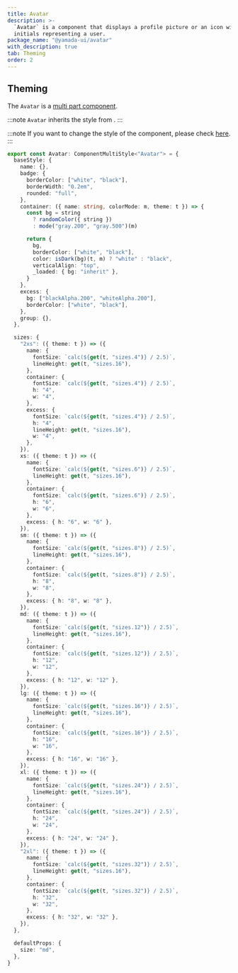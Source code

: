 ```yaml
---
title: Avatar
description: >-
  `Avatar` is a component that displays a profile picture or an icon with
  initials representing a user.
package_name: "@yamada-ui/avatar"
with_description: true
tab: Theming
order: 2
---
```


## Theming

The `Avatar` is a [multi part component](/styled-system/theming/component-styles#multi-part-components).

:::note
`Avatar` inherits the style from .
:::

:::note
If you want to change the style of the component, please check [here](/styled-system/theming/customize-theme#changing-the-style-of-components).
:::

```ts
export const Avatar: ComponentMultiStyle<"Avatar"> = {
  baseStyle: {
    name: {},
    badge: {
      borderColor: ["white", "black"],
      borderWidth: "0.2em",
      rounded: "full",
    },
    container: ({ name: string, colorMode: m, theme: t }) => {
      const bg = string
        ? randomColor({ string })
        : mode("gray.200", "gray.500")(m)

      return {
        bg,
        borderColor: ["white", "black"],
        color: isDark(bg)(t, m) ? "white" : "black",
        verticalAlign: "top",
        _loaded: { bg: "inherit" },
      }
    },
    excess: {
      bg: ["blackAlpha.200", "whiteAlpha.200"],
      borderColor: ["white", "black"],
    },
    group: {},
  },

  sizes: {
    "2xs": ({ theme: t }) => ({
      name: {
        fontSize: `calc(${get(t, "sizes.4")} / 2.5)`,
        lineHeight: get(t, "sizes.16"),
      },
      container: {
        fontSize: `calc(${get(t, "sizes.4")} / 2.5)`,
        h: "4",
        w: "4",
      },
      excess: {
        fontSize: `calc(${get(t, "sizes.4")} / 2.5)`,
        h: "4",
        lineHeight: get(t, "sizes.16"),
        w: "4",
      },
    }),
    xs: ({ theme: t }) => ({
      name: {
        fontSize: `calc(${get(t, "sizes.6")} / 2.5)`,
        lineHeight: get(t, "sizes.16"),
      },
      container: {
        fontSize: `calc(${get(t, "sizes.6")} / 2.5)`,
        h: "6",
        w: "6",
      },
      excess: { h: "6", w: "6" },
    }),
    sm: ({ theme: t }) => ({
      name: {
        fontSize: `calc(${get(t, "sizes.8")} / 2.5)`,
        lineHeight: get(t, "sizes.16"),
      },
      container: {
        fontSize: `calc(${get(t, "sizes.8")} / 2.5)`,
        h: "8",
        w: "8",
      },
      excess: { h: "8", w: "8" },
    }),
    md: ({ theme: t }) => ({
      name: {
        fontSize: `calc(${get(t, "sizes.12")} / 2.5)`,
        lineHeight: get(t, "sizes.16"),
      },
      container: {
        fontSize: `calc(${get(t, "sizes.12")} / 2.5)`,
        h: "12",
        w: "12",
      },
      excess: { h: "12", w: "12" },
    }),
    lg: ({ theme: t }) => ({
      name: {
        fontSize: `calc(${get(t, "sizes.16")} / 2.5)`,
        lineHeight: get(t, "sizes.16"),
      },
      container: {
        fontSize: `calc(${get(t, "sizes.16")} / 2.5)`,
        h: "16",
        w: "16",
      },
      excess: { h: "16", w: "16" },
    }),
    xl: ({ theme: t }) => ({
      name: {
        fontSize: `calc(${get(t, "sizes.24")} / 2.5)`,
        lineHeight: get(t, "sizes.16"),
      },
      container: {
        fontSize: `calc(${get(t, "sizes.24")} / 2.5)`,
        h: "24",
        w: "24",
      },
      excess: { h: "24", w: "24" },
    }),
    "2xl": ({ theme: t }) => ({
      name: {
        fontSize: `calc(${get(t, "sizes.32")} / 2.5)`,
        lineHeight: get(t, "sizes.16"),
      },
      container: {
        fontSize: `calc(${get(t, "sizes.32")} / 2.5)`,
        h: "32",
        w: "32",
      },
      excess: { h: "32", w: "32" },
    }),
  },

  defaultProps: {
    size: "md",
  },
}
```
